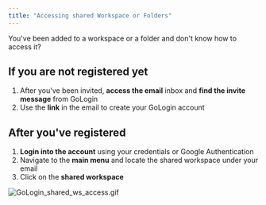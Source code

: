 ```yaml
---
title: "Accessing shared Workspace or Folders"
---
```


You've been added to a workspace or a folder and don't know how to access it?

## If you are not registered yet

1. After you've been invited, **access the email** inbox and **find the invite message** from GoLogin
2. Use the **link** in the email to create your GoLogin account

## After you've registered

1. **Login into the account** using your credentials or Google Authentication
2. Navigate to the **main menu** and locate the shared workspace under your email
3. Click on the **shared workspace**

![GoLogin_shared_ws_access.gif](/images/GoLogin_shared_ws_access.gif)